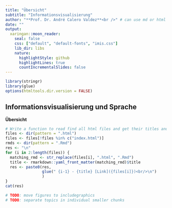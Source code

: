 ```yaml
---
title: "Übersicht"
subtitle: "Informationsvisualisierung"
author: "**Prof. Dr. André Calero Valdez**<br />" # can use md or html
date: ""
output:
  xaringan::moon_reader:
    seal: false
    css: ["default", "default-fonts", "imis.css"]  
    lib_dir: libs
    nature:
      highlightStyle: github
      highlightLines: true
      countIncrementalSlides: false
---
```


```r
library(stringr)
library(glue)
options(htmltools.dir.version = FALSE)
```

## Informationsvisualisierung und Sprache
**Übersicht**
```r
# Write a function to read find all html files and get their titles and create a list
files <- dir(pattern = ".html")
files <- files[!files %in% c("index.html")]
rmds <- dir(pattern = ".Rmd")
res <- "\n"
for (i in 2:length(files)) {
  matching_rmd <- str_replace(files[i], ".html", ".Rmd")
  title <- rmarkdown::yaml_front_matter(matching_rmd)$title
  res <- paste0(res, 
                glue(" {i-1} - {title} [Link]({files[i]})<br/>\n")
                )
}
cat(res)

# TODO: move figures to includegraphics
# TODO: separate topics in individual smaller chunks
```


